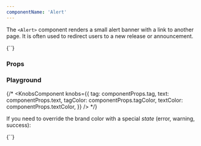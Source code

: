 ```yaml
---
componentName: 'Alert'
---
```


The `<Alert>` component renders a small alert banner with a link to another page. It is often used to redirect users to a new release or announcement.

<LiveComponent>
{`<Alert
  url="#"
  tag="New"
  product="terraform"
  text="Terraform Collaboration for Everyone"
  textColor="dark"
/>`}
</LiveComponent>

<UsageDetails packageJson={packageJson} />

### Props

<PropsTable props={componentProps} />

### Playground

{/* <KnobsComponent
  knobs={{
    tag: componentProps.tag,
    text: componentProps.text,
    tagColor: componentProps.tagColor,
    textColor: componentProps.textColor,
  }}
/> */}

If you need to override the brand color with a special _state_ (error, warning, success):

<LiveComponent>
{`<Alert
  url="#"
  tag="New"
  product="terraform"
  text="Terraform Collaboration for Everyone"
  textColor="dark"
  state="error"
/>`}
</LiveComponent>

